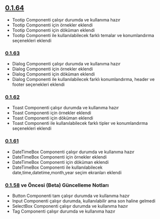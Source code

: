
<Meta title="Güncelleme Notları" />

## [0.1.64](https://www.npmjs.com/package/dodo-style/v/0.1.64)
- Tootip Componenti çalışır durumda ve kullanıma hazır
- Tootip Componenti için örnekler eklendi
- Tootip Componenti için döküman eklendi
- Tootip Componenti ile kullanılabilecek farklı temalar ve konumlandırma seçenekleri eklendi

###  [0.1.63](https://www.npmjs.com/package/dodo-style/v/0.1.63)
- Dialog Componenti çalışır durumda ve kullanıma hazır
- Dialog Componenti için örnekler eklendi
- Dialog Componenti için döküman eklendi
- Dialog Componenti ile kullanılabilecek farklı konumlandırma, header ve footer seçenekleri  eklendi

###  [0.1.62](https://www.npmjs.com/package/dodo-style/v/0.1.62)
- Toast Componenti çalışır durumda ve kullanıma hazır
- Toast Componenti için örnekler eklendi
- Toast Componenti için döküman eklendi
- Toast Componenti ile kullanılabilecek farklı tipler ve konumlandırma seçenekleri eklendi

###  [0.1.61](https://www.npmjs.com/package/dodo-style/v/0.1.61)
- DateTimeBox Componenti çalışır durumda ve kullanıma hazır
- DateTimeBox Componenti için örnekler eklendi
- DateTimeBox Componenti için döküman eklendi
- DateTimeBox Componenti ile kullanılabilecek date,time,datetime,month,year seçim ekranları eklendi

###  [0.1.58](https://www.npmjs.com/package/dodo-style/v/0.1.58) ve Öncesi (Beta) Güncelleme Notları
- Button Componenti tam çalışır durumda ve kullanıma hazır
- Input Componenti çalışır durumda, kullanılabilir ama son haline gelmedi
- SelectBox Componenti çalışır durumda ve kullanıma hazır
- Tag Componenti çalışır durumda ve kullanıma hazır
